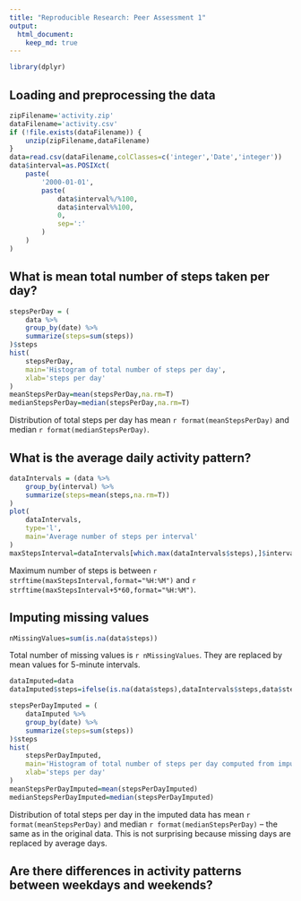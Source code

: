 ```yaml
---
title: "Reproducible Research: Peer Assessment 1"
output: 
  html_document:
    keep_md: true
---
```


```r
library(dplyr)
```

## Loading and preprocessing the data

```r
zipFilename='activity.zip'
dataFilename='activity.csv'
if (!file.exists(dataFilename)) {
	unzip(zipFilename,dataFilename)
}
data=read.csv(dataFilename,colClasses=c('integer','Date','integer'))
data$interval=as.POSIXct(
	paste(
		'2000-01-01',
		paste(
			data$interval%/%100,
			data$interval%%100,
			0,
			sep=':'
		)
	)
)
```


## What is mean total number of steps taken per day?

```r
stepsPerDay = (
	data %>% 
	group_by(date) %>% 
	summarize(steps=sum(steps))
)$steps
hist(
	stepsPerDay,
	main='Histogram of total number of steps per day',
	xlab='steps per day'
)
meanStepsPerDay=mean(stepsPerDay,na.rm=T)
medianStepsPerDay=median(stepsPerDay,na.rm=T)
```

Distribution of total steps per day has mean `r format(meanStepsPerDay)` and median `r format(medianStepsPerDay)`.


## What is the average daily activity pattern?

```r
dataIntervals = (data %>%
	group_by(interval) %>%
	summarize(steps=mean(steps,na.rm=T))
)
plot(
	dataIntervals,
	type='l',
	main='Average number of steps per interval'
)
maxStepsInterval=dataIntervals[which.max(dataIntervals$steps),]$interval
```

Maximum number of steps is between `r strftime(maxStepsInterval,format="%H:%M")` and `r strftime(maxStepsInterval+5*60,format="%H:%M")`.


## Imputing missing values

```r
nMissingValues=sum(is.na(data$steps))
```

Total number of missing values is `r nMissingValues`. They are replaced by mean values for 5-minute intervals.

```r
dataImputed=data
dataImputed$steps=ifelse(is.na(data$steps),dataIntervals$steps,data$steps)
```

```r
stepsPerDayImputed = (
	dataImputed %>% 
	group_by(date) %>% 
	summarize(steps=sum(steps))
)$steps
hist(
	stepsPerDayImputed,
	main='Histogram of total number of steps per day computed from imputed data',
	xlab='steps per day'
)
meanStepsPerDayImputed=mean(stepsPerDayImputed)
medianStepsPerDayImputed=median(stepsPerDayImputed)
```

Distribution of total steps per day in the imputed data has mean `r format(meanStepsPerDay)` and median `r format(medianStepsPerDay)` -- the same as in the original data. This is not surprising because missing days are replaced by average days.


## Are there differences in activity patterns between weekdays and weekends?
